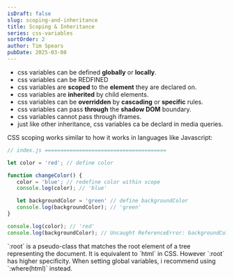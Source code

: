 ```yaml
---
isDraft: false
slug: scoping-and-inheritance
title: Scoping & Inheritance
series: css-variables
sortOrder: 2
author: Tim Spears
pubDate: 2025-03-08
---
```


- css variables can be defined **globally** or **locally**.
- css variables can be REDFINED
- css variables are **scoped** to the **element** they are declared on.
- css variables are **inherited** by child elements.
- css variables can be **overridden** by **cascading** or **specific** rules.
- css variables can pass **through** the **shadow DOM** boundary.
- css variables cannot pass through iframes.
- just like other inheritance, css variables ca be declard in media queries.

CSS scoping works similar to how it works in languages like Javascript:

```js
// index.js =======================================

let color = 'red'; // define color

function changeColor() {
   color = 'blue'; // redefine color within scope
   console.log(color); // 'blue'

   let backgroundColor = 'green' // define backgroundColor
   console.log(backgroundColor); // 'green'
}

console.log(color); // 'red'
console.log(backgroundColor); // Uncaught ReferenceError: backgroundColor is not defined
```

<Alert title="Did you know?" variant="info">
   `:root` is a pseudo-class that matches the root element of a tree representing the document. It is equivalent to `html` in CSS.
   However `:root` has higher specificity. When setting global variables, i recommend using `:where(html)` instead.
</Alert>